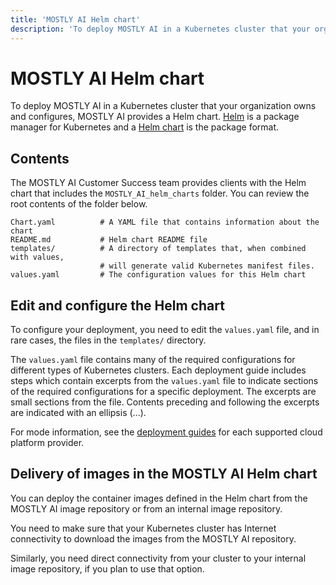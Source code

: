 ```yaml
---
title: 'MOSTLY AI Helm chart'
description: 'To deploy MOSTLY AI in a Kubernetes cluster that your organization owns and configures, MOSTLY AI provides a Helm chart.'
---
```


# MOSTLY AI Helm chart

To deploy MOSTLY AI in a Kubernetes cluster that your organization owns and configures, MOSTLY AI provides a Helm chart. [Helm](https://helm.sh/) is a package manager for Kubernetes and a [Helm chart](https://helm.sh/docs/topics/charts/) is the package format.

## Contents

The MOSTLY AI Customer Success team provides clients with the Helm chart that includes the `MOSTLY_AI_helm_charts` folder. You can review the root contents of the folder below.

```
Chart.yaml          # A YAML file that contains information about the chart
README.md           # Helm chart README file
templates/          # A directory of templates that, when combined with values,
                    # will generate valid Kubernetes manifest files.
values.yaml         # The configuration values for this Helm chart
```

## Edit and configure the Helm chart

To configure your deployment, you need to edit the `values.yaml` file, and in rare cases, the files in the `templates/` directory.

The `values.yaml` file contains many of the required configurations for different types of Kubernetes clusters. Each deployment guide includes steps which contain excerpts from the `values.yaml` file to indicate sections of the required configurations for a specific deployment. The excerpts are small sections from the file. Contents preceding and following the excerpts are indicated with an ellipsis (...).

For mode information, see the [deployment guides](../deploy) for each supported cloud platform provider.

## Delivery of images in the MOSTLY AI Helm chart

You can deploy the container images defined in the Helm chart from the MOSTLY AI image repository or from an internal image repository.

You need to make sure that your Kubernetes cluster has Internet connectivity to download the images from the MOSTLY AI repository.

Similarly, you need direct connectivity from your cluster to your internal image repository, if you plan to use that option.
